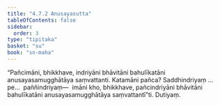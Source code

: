```yaml
---
title: "4.7.2 Anusayasutta"
tableOfContents: false
sidebar:
  order: 3
type: "tipitaka"
basket: "su"
book: "sn-maha"
---
```



<DynamicBreadcrumb />

<Division number="532" book="sn-maha">

<Paragraph number="1231" book="sn-maha">
“Pañcimāni, bhikkhave, indriyāni bhāvitāni bahulīkatāni anusayasamugghātāya saṃvattanti. Katamāni pañca? Saddhindriyaṃ …pe…  paññindriyaṃ—  imāni kho, bhikkhave, pañcindriyāni bhāvitāni bahulīkatāni anusayasamugghātāya saṃvattantī”ti.

</Paragraph>
</Division>

<Paragraph number="1232" type="center" book="sn-maha">
Dutiyaṃ.
</Paragraph>